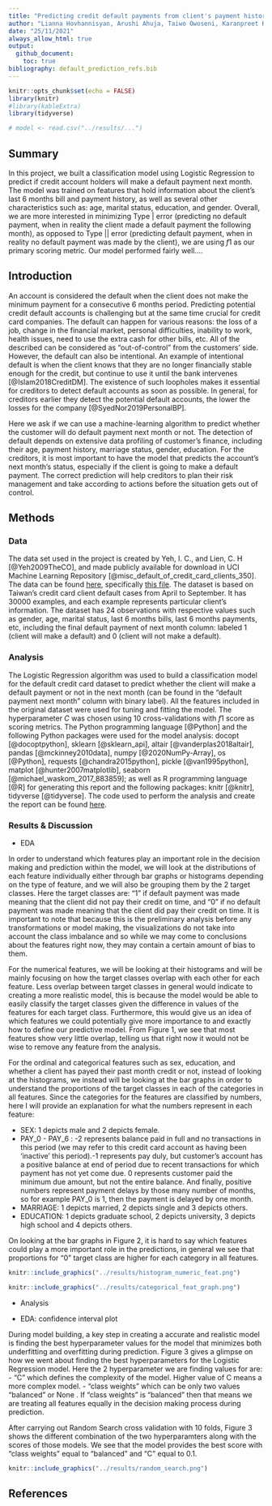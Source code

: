 ```yaml
---
title: "Predicting credit default payments from client's payment history"
author: "Lianna Hovhannisyan, Arushi Ahuja, Taiwo Owoseni, Karanpreet Kaur"
date: "25/11/2021"
always_allow_html: true
output:
  github_document:
    toc: true
bibliography: default_prediction_refs.bib
---
```


```r
knitr::opts_chunk$set(echo = FALSE)
library(knitr)
#library(kableExtra)
library(tidyverse)
```

```r
# model <- read.csv("../results/...")
```

## Summary

In this project, we built a classification model using Logistic Regression to predict if credit account holders will make a default payment next month. The model was trained on features that hold information about the client's last 6 months bill and payment history, as well as several other characteristics such as: age, marital status, education, and gender. Overall, we are more interested in minimizing Type | error (predicting no default payment, when in reality the client made a default payment the following month), as opposed to Type || error (predicting default payment, when in reality no default payment was made by the client), we are using $f1$ as our primary scoring metric. Our model performed fairly well....

## Introduction

An account is considered the default when the client does not make the minimum payment for a consecutive 6 months period. Predicting potential credit default accounts is challenging but at the same time crucial for credit card companies. The default can happen for various reasons: the loss of a job, change in the financial market, personal difficulties, inability to work, health issues, need to use the extra cash for other bills, etc. All of the described can be considered as "out-of-control" from the customers' side. However, the default can also be intentional. An example of intentional default is when the client knows that they are no longer financially stable enough for the credit, but continue to use it until the bank intervenes [@Islam2018CreditDM]. The existence of such loopholes makes it essential for creditors to detect default accounts as soon as possible. In general, for creditors earlier they detect the potential default accounts, the lower the losses for the company [@SyedNor2019PersonalBP].

Here we ask if we can use a machine-learning algorithm to predict whether the customer will do default payment next month or not. The detection of default depends on extensive data profiling of customer's finance, including their age, payment history, marriage status, gender, education. For the creditors, it is most important to have the model that predicts the account's next month's status, especially if the client is going to make a default payment. The correct prediction will help creditors to plan their risk management and take according to actions before the situation gets out of control.

## Methods

### Data

The data set used in the project is created by Yeh, I. C., and Lien, C. H [@Yeh2009TheCO], and made publicly available for download in UCI Machine Learning Repository [@misc_default_of_credit_card_clients_350]. The data can be found [here](<https://archive-beta.ics.uci.edu/ml/datasets/default+of+credit+card+clients>), specifically [this file](<https://archive.ics.uci.edu/ml/machine-learning-databases/00350/default%20of%20credit%20card%20clients.xls>). The dataset is based on Taiwan's credit card client default cases from April to September. It has 30000 examples, and each example represents particular client's information. The dataset has 24 observations with respective values such as gender, age, marital status, last 6 months bills, last 6 months payments, etc, including the final default payment of next month column: labeled 1 (client will make a default) and 0 (client will not make a default).   

### Analysis

The Logistic Regression algorithm was used to build a classification model for the default credit card dataset to predict whether the client will make a default payment or not in the next month (can be found in the "default payment next month" column with binary label). All the features included in the original dataset were used for tuning and fitting the model. The hyperparameter $C$ was chosen using 10 cross-validations with $f1$ score as scoring metrics. The Python programming language [@Python] and the following Python packages were used for the model analysis: docopt [@docoptpython], sklearn [@sklearn_api], altair [@vanderplas2018altair], pandas [@mckinney2010data], numpy [@2020NumPy-Array], os [@Python], requests [@chandra2015python], pickle [@van1995python], matplot [@hunter2007matplotlib], seaborn [@michael_waskom_2017_883859]; as well as R programming language [@R] for generating this report and the following packages: knitr [@knitr], tidyverse [@tidyverse]. The code used to perform the analysis and create the report can be found [here](https://github.com/UBC-MDS/credit_default_prediction).

### Results & Discussion

-   EDA

In order to understand which features play an important role in the decision making and prediction within the model, we will look at the distributions of each feature individually either through bar graphs or histograms depending on the type of feature, and we will also be grouping them by the 2 target classes. Here the target classes are: "1" if default payment was made meaning that the client did not pay their credit on time, and "0" if no default payment was made meaning that the client did pay their credit on time. It is important to note that because this is the preliminary analysis before any transformations or model making, the visualizations do not take into account the class imbalance and so while we may come to conclusions about the features right now, they may contain a certain amount of bias to them. 

For the numerical features, we will be looking at their histograms and will be mainly focusing on how the target classes overlap with each other for each feature.
Less overlap between target classes in general would indicate to creating a more realistic model, this is because the model would be able to easily classify the target classes given the difference in values of the features for each target class. Furthermore, this would give us an idea of which features we could potentially give more importance to and exactly how to define our predictive model. From Figure 1, we see that most features show very little overlap, telling us that right now it would not be wise to remove any feature from the analysis. 

For the ordinal and categorical features such as sex, education, and whether a client has payed their past month credit or not, instead of looking at the histograms, we instead will be looking at the bar graphs in order to understand the proportions of the target classes in each of the categories in all features. Since the categories for the features are classified by numbers, here I will provide an explanation for what the numbers represent in each feature: 

- SEX: 1 depicts male and 2 depicts female.
- PAY_0 - PAY_6 : -2 represents balance paid in full and no transactions in this period (we may refer to this credit card account as having been 'inactive' this period).-1 represents pay duly, but customer's account has a positive balance at end of period due to recent transactions for which payment has not yet come due.
0 represents customer paid the minimum due amount, but not the entire balance. And finally, positive numbers represent payment delays by those many number of months, so for example PAY_0 is 1, then the payment is delayed by one month. 
- MARRIAGE: 1 depicts married, 2 depicts single and 3 depicts others.
- EDUCATION: 1 depicts graduate school, 2 depicts university, 3 depicts high school and 4 depicts others.

On looking at the bar graphs in Figure 2, it is hard to say which features could play a more important role in the predictions, in general we see that proportions for "0" target class are higher for each category in all features. 

```r
knitr::include_graphics("../results/histogram_numeric_feat.png")
```

```r
knitr::include_graphics("../results/categorical_feat_graph.png")
```
- Analysis

- EDA: confidence interval plot

During model building, a key step in creating a accurate and realistic model is finding the best hyperparameter values for the model that minimizes both underfitting and overfitting during prediction. Figure 3 gives a glimpse on how we went about finding the best hyperparameters for the Logistic Regression model. Here the 2 hyperparameter we are finding values for are:
- "C" which defines the complexity of the model. Higher value of C means a more complex model.
- "class weights" which can be only two values "balanced" or None . If "class weights" is "balanced" then that means we are treating all features equally in the decision making process during prediction. 

After carrying out Random Search cross validation with 10 folds, Figure 3 shows the different combination of the two hyperparamters along with the scores of those models. We see that the model provides the best score with "class weights" equal to "balanced" and "C" equal to 0.1. 

```r
knitr::include_graphics("../results/random_search.png")
```

## References
